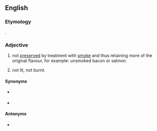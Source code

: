 ==English==

===Etymology===
{{prefix|en|un|smoked}}.

===Adjective===
{{en-adj|-}}

# {{lb|en|of food}} not [[preserve]]d by treatment with [[smoke]] and thus retaining more of the original flavour, for example: unsmoked bacon or salmon.
# {{sense|of a cigarette, cigar or pipe}} not lit, not burnt.

====Synonyms====
* {{l|en|green}} {{qualifier|food|dated}}
* {{l|en|nonsmoked}}

====Antonyms====
* {{l|en|smoked}}